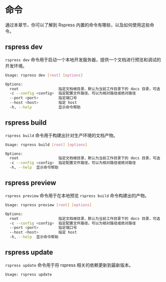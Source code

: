 # 命令

通过本章节，你可以了解到 Rspress 内置的命令有哪些，以及如何使用这些命令。

## rspress dev

`rspress dev` 命令用于启动一个本地开发服务器，提供一个文档进行预览和调试的开发环境。

```bash
Usage: rspress dev [root] [options]

Options:
  root                  指定文档根目录，默认为当前工作目录下的 docs 目录，可选
  -c --config <config>  指定配置文件路径，可以为相对路径或绝对路径
  --port <port>         指定端口号
  --host <host>         指定 host
  -h, --help            显示命令帮助
```

## rspress build

`rspress build` 命令用于构建出针对生产环境的文档产物。

```bash
Usage: rspress build [root] [options]

Options:
  root                  指定文档根目录，默认为当前工作目录下的 docs 目录，可选
  -c --config <config>  指定配置文件路径，可以为相对路径或绝对路径
  -h, --help  显示命令帮助
```

## rspress preview

`rspress preview` 命令用于在本地预览 `rspress build` 命令构建出的产物。

```bash
Usage: rspress preview [root] [options]

Options:
  root                  指定文档根目录，默认为当前工作目录下的 docs 目录，可选
  -c --config <config>  指定配置文件路径，可以为相对路径或绝对路径
  --port <port>         指定端口号
  --host <host>         指定 host
  -h, --help  显示命令帮助
```

## rspress update

`rspress update` 命令用于将 rspress 相关的依赖更新到最新版本。

```bash
Usage: rspress update
```
